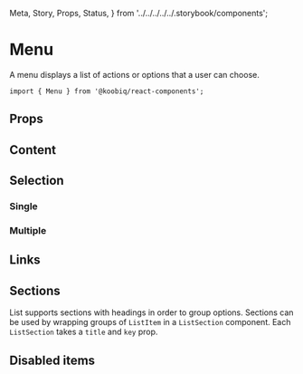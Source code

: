   Meta,
  Story,
  Props,
  Status,
} from '../../../../../.storybook/components';


<Meta of={Stories} />

# Menu

<Status variant="experimental" />

A menu displays a list of actions or options that a user can choose.

```tsx
import { Menu } from '@koobiq/react-components';
```

<Story of={Stories.Base} />

## Props

<Props />

## Content

<Story of={Stories.Content} />

## Selection

### Single

<Story of={Stories.SelectionSingle} />

### Multiple

<Story of={Stories.SelectionMultiple} />

## Links

<Story of={Stories.Links} />

## Sections

List supports sections with headings in order to group options.
Sections can be used by wrapping groups of `ListItem` in a `ListSection` component.
Each `ListSection` takes a `title` and `key` prop.

<Story of={Stories.Sections} />

## Disabled items

<Story of={Stories.DisabledItems} />
